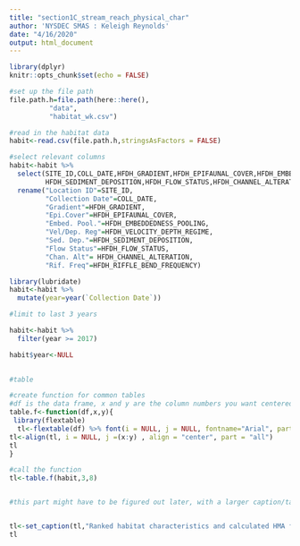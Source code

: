 ```yaml
---
title: "section1C_stream_reach_physical_char"
author: 'NYSDEC SMAS : Keleigh Reynolds'
date: "4/16/2020"
output: html_document
---
```


```r
library(dplyr)
knitr::opts_chunk$set(echo = FALSE)

#set up the file path
file.path.h=file.path(here::here(),
          "data",
          "habitat_wk.csv")

```

```r
#read in the habitat data
habit<-read.csv(file.path.h,stringsAsFactors = FALSE)

#select relevant columns
habit<-habit %>% 
  select(SITE_ID,COLL_DATE,HFDH_GRADIENT,HFDH_EPIFAUNAL_COVER,HFDH_EMBEDDEDNESS_POOLING,HFDH_VELOCITY_DEPTH_REGIME,
         HFDH_SEDIMENT_DEPOSITION,HFDH_FLOW_STATUS,HFDH_CHANNEL_ALTERATION,HFDH_RIFFLE_BEND_FREQUENCY) %>% 
  rename("Location ID"=SITE_ID,
         "Collection Date"=COLL_DATE,
         "Gradient"=HFDH_GRADIENT,
         "Epi.Cover"=HFDH_EPIFAUNAL_COVER,
         "Embed. Pool."=HFDH_EMBEDDEDNESS_POOLING,
         "Vel/Dep. Reg"=HFDH_VELOCITY_DEPTH_REGIME,
         "Sed. Dep."=HFDH_SEDIMENT_DEPOSITION,
         "Flow Status"=HFDH_FLOW_STATUS,
         "Chan. Alt"= HFDH_CHANNEL_ALTERATION,
         "Rif. Freq"=HFDH_RIFFLE_BEND_FREQUENCY)

library(lubridate)
habit<-habit %>% 
  mutate(year=year(`Collection Date`))

#limit to last 3 years

habit<-habit %>% 
  filter(year >= 2017)

habit$year<-NULL
  

```

```r
#table

#create function for common tables
#df is the data frame, x and y are the column numbers you want centered, z is the caption
table.f<-function(df,x,y){
 library(flextable)
  tl<-flextable(df) %>% font(i = NULL, j = NULL, fontname="Arial", part = "all") %>% theme_zebra() %>% autofit()
tl<-align(tl, i = NULL, j =(x:y) , align = "center", part = "all")
tl
}

#call the function
tl<-table.f(habit,3,8)


#this part might have to be figured out later, with a larger caption/table function? Not sure yet.


tl<-set_caption(tl,"Ranked habitat characteristics and calculated HMA for the Wallkill River Survey, 2017-2019. Epifaunal substrate (Epi. Cover); Embeddedness/Pool Substrate Characterization (Embed. Pool.); Velocity Depth Regime/Pool Variability (Vel/Dep Reg.); Sediment Deposition (Sed. Dep.); Channel Flow Status (Flow Status); Channel Alteration (Chan. Alt.); Riffle Frequency/Stream Sinuosity (Rif. Freq.); Left/Right Bank Stability (L/R Bank Stab.); Left/Right Bank Vegetative Cover (L/R Bank Veg.); Left/Right Bank Riparian Vegetative Zone Width (L/R Rip. Width).",html_escape = TRUE)
tl

```


